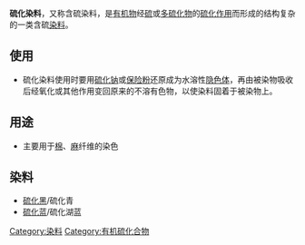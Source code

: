 '''硫化染料'''，又称含硫染料，是[[有机物|有机物]]经[[硫|硫]]或[[多硫化物|多硫化物]]的[[硫化作用|硫化作用]]而形成的结构复杂的一类含硫[[染料|染料]]。

==使用==
*硫化染料使用时要用[[硫化钠|硫化钠]]或[[保险粉|保险粉]]还原成为水溶性[[隐色体|隐色体]]，再由被染物吸收后经氧化或其他作用变回原来的不溶有色物，以使染料固着于被染物上。

==用途==
*主要用于[[棉|棉]]、[[麻|麻]]纤维的染色

==染料==
*[[硫化黑|硫化黑]]/硫化青
*[[硫化蓝|硫化蓝]]/硫化湖蓝

[[Category:染料|Category:染料]]
[[Category:有机硫化合物|Category:有机硫化合物]]